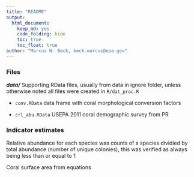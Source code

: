 ```yaml
---
title: "README"
output: 
  html_document:
    keep_md: yes
    code_folding: hide
    toc: true
    toc_float: true
author: "Marcus W. Beck, beck.marcus@epa.gov"
---
```


### Files

**_data/_** Supporting RData files, usually from data in ignore folder, unless otherwise noted all files were created in `R/dat_proc.R`

* `conv.RData` data frame with coral morphological conversion factors

* `crl_abu.RData` USEPA 2011 coral demographic survey from PR

### Indicator estimates

Relative abundance for each species was counts of a species dividied by total abundance (number of unique colonies), this was verified as always being less than or equal to 1

Coral surface area from equations 

